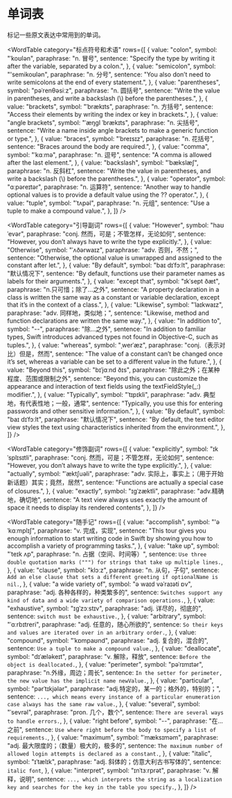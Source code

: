
# 单词表

标记一些原文表达中常用到的单词。

<WordTable
  category="标点符号和术语"
  rows={[
    {
      value: "colon",
      symbol: "ˈkoʊlən",
      paraphrase: "n. 冒号",
      sentence:
        "Specify the type by writing it after the variable, separated by a colon.",
    },
    {
      value: "semicolon",
      symbol: "'semikoʊlən",
      paraphrase: "n. 分号",
      sentence:
        "You also don’t need to write semicolons at the end of every statement.",
    },
    {
      value: "parentheses",
      symbol: "pəˈrenθəsiːz",
      paraphrase: "n. 圆括号",
      sentence:
        "Write the value in parentheses, and write a backslash (\\) before the parentheses.",
    },
    {
      value: "brackets",
      symbol: "ˈbrækɪts",
      paraphrase: "n. 方括号",
      sentence:
        "Access their elements by writing the index or key in brackets.",
    },
    {
      value: "angle brackets",
      symbol: "ˈæŋɡl ˈbrækɪts",
      paraphrase: "n. 尖括号",
      sentence:
        "Write a name inside angle brackets to make a generic function or type.",
    },
    {
      value: "braces",
      symbol: "ˈbreɪsɪz",
      paraphrase: "n. 花括号",
      sentence: "Braces around the body are required.",
    },
    {
      value: "comma",
      symbol: "ˈkɑːmə",
      paraphrase: "n. 逗号",
      sentence: "A comma is allowed after the last element.",
    },
    {
      value: "backslash",
      symbol: "ˈbækslæʃ",
      paraphrase: "n. 反斜杠",
      sentence:
        "Write the value in parentheses, and write a backslash (\\) before the parentheses.",
    },
    {
      value: "operator",
      symbol: "ɑːpəreɪtər",
      paraphrase: "n. 运算符",
      sentence:
        "Another way to handle optional values is to provide a default value using the ?? operator.",
    },
    {
      value: "tuple",
      symbol: "ˈtʌpəl",
      paraphrase: "n. 元组",
      sentence: "Use a tuple to make a compound value.",
    },
  ]}
/>

<WordTable
  category="引导副词"
  rows={[
    {
      value: "However",
      symbol: "haʊˈevər",
      paraphrase: "conj. 然而，可是；不管怎样，无论如何",
      sentence: "However, you don’t always have to write the type explicitly.",
    },
    {
      value: "Otherwise",
      symbol: "ˈʌðərwaɪz",
      paraphrase: "adv. 否则，不然；",
      sentence:
        "Otherwise, the optional value is unwrapped and assigned to the constant after let.",
    },
    {
      value: "By default",
      symbol: "baɪ dɪˈfɔːlt",
      paraphrase: "默认情况下",
      sentence:
        "By default, functions use their parameter names as labels for their arguments.",
    },
    {
      value: "except that",
      symbol: "ɪkˈsept ðæt",
      paraphrase: "n.只可惜；除了...之外",
      sentence:
        "A property declaration in a class is written the same way as a constant or variable declaration, except that it’s in the context of a class.",
    },
    {
      value: "Likewise",
      symbol: "ˈlaɪkwaɪz",
      paraphrase: "adv. 同样地，类似地；",
      sentence:
        "Likewise, method and function declarations are written the same way.",
    },
    {
      value: "In addition to",
      symbol: "--",
      paraphrase: "除...之外",
      sentence:
        "In addition to familiar types, Swift introduces advanced types not found in Objective-C, such as tuples.",
    },
    {
      value: "whereas",
      symbol: "ˌwerˈæz",
      paraphrase: "conj.（表示对比）但是，然而",
      sentence:
        "The value of a constant can’t be changed once it’s set, whereas a variable can be set to a different value in the future.",
    },
    {
      value: "Beyond this",
      symbol: "bɪˈjɑːnd ðɪs",
      paraphrase: "除此之外；在某种程度、范围或限制之外",
      sentence:
        "Beyond this, you can customize the appearance and interaction of text fields using the textFieldStyle(_:) modifier.",
    },
    {
      value: "Typically",
      symbol: "ˈtɪpɪkli",
      paraphrase: "adv. 典型地，有代表性地；一般，通常",
      sentence:
        "Typically, you use this for entering passwords and other sensitive information.",
    },
    {
      value: "By default",
      symbol: "baɪ dɪˈfɔːlt",
      paraphrase: "默认情况下",
      sentence:
        "By default, the text editor view styles the text using characteristics inherited from the environment.",
    },
  ]}
/>

<WordTable
  category="修饰副词"
  rows={[
    {
      value: "explicitly",
      symbol: "ɪkˈsplɪsɪtli",
      paraphrase: "conj. 然而，可是；不管怎样，无论如何",
      sentence: "However, you don’t always have to write the type explicitly.",
    },
    {
      value: "actually",
      symbol: "ˈæktʃuəli",
      paraphrase: "adv. 实际上，事实上；（用于开始新话题）其实；竟然，居然",
      sentence: "Functions are actually a special case of closures.",
    },
    {
      value: "exactly",
      symbol: "ɪɡˈzæktli",
      paraphrase: "adv.精确地，确切地",
      sentence:
        "A text view always uses exactly the amount of space it needs to display its rendered contents",
    },
  ]}
/>

<WordTable
  category="随手记"
  rows={[
    {
      value: "accomplish",
      symbol: "'əˈkɑːmplɪʃ",
      paraphrase: "v. 完成，实现",
      sentence:
        "This tour gives you enough information to start writing code in Swift by showing you how to accomplish a variety of programming tasks.",
    },
    {
      value: "take up",
      symbol: "ˈteɪk ʌp",
      paraphrase: "n. 占据（空间、时间等）",
      sentence: `Use three double quotation marks (""") for strings that take up multiple lines.`,
    },
    {
      value: "clause",
      symbol: "klɔːz",
      paraphrase: "n. 从句，子句",
      sentence: `Add an else clause that sets a different greeting if optionalName is nil.`,
    },
    {
      value: "a wide variety of",
      symbol: "ə waɪd vəˈraɪəti ɒv",
      paraphrase: "adj. 各种各样的，种类繁多的",
      sentence: `Switches support any kind of data and a wide variety of comparison operations.`,
    },
    {
      value: "exhaustive",
      symbol: "ɪɡˈzɔːstɪv",
      paraphrase: "adj. 详尽的，彻底的",
      sentence: `switch must be exhaustive.`,
    },
    {
      value: "arbitrary",
      symbol: "ˈɑːrbɪtreri",
      paraphrase: "adj. 任意的，随心所欲的",
      sentence: `So their keys and values are iterated over in an arbitrary order.`,
    },
    {
      value: "compound",
      symbol: "ˈkɒmpaʊnd",
      paraphrase: "adj. 复合的，混合的",
      sentence: `Use a tuple to make a compound value.`,
    },
    {
      value: "deallocate",
      symbol: "dɪˈæləkeɪt",
      paraphrase: "v. 解除，释放",
      sentence: `Before the object is deallocated.`,
    },
    {
      value: "perimeter",
      symbol: "pəˈrɪmɪtər",
      paraphrase: "n.外缘，周边；周长",
      sentence: `In the setter for perimeter, the new value has the implicit name newValue.`,
    },
    {
      value: "particular",
      symbol: "pərˈtɪkjələr",
      paraphrase: "adj.特定的，某一的；格外的，特别的；",
      sentence: `..., which means every instance of a particular enumeration case always has the same raw value.`,
    },
    {
      value: "several",
      symbol: "ˈsevrəl",
      paraphrase: "pron. 几个，数个",
      sentence: `There are several ways to handle errors.`,
    },
    {
      value: "right before",
      symbol: "--",
      paraphrase: "在...之前",
      sentence: `Use where right before the body to specify a list of requirements.`,
    },
    {
      value: "maximum",
      symbol: "ˈmæksɪməm",
      paraphrase: "adj. 最大限度的；（数量）极大的，极多的",
      sentence: `The maximum number of allowed login attempts is declared as a constant.`,
    },
    {
      value: "italic",
      symbol: "ɪˈtælɪk",
      paraphrase: "adj. 斜体的；仿意大利古书写体的",
      sentence: `italic font`,
    },
    {
      value: "interpret",
      symbol: "ɪnˈtɜːrprət",
      paraphrase: "v. 解释，说明",
      sentence: `..., which interprets the string as a localization key and searches for the key in the table you specify.`,
    },
  ]}
/>
